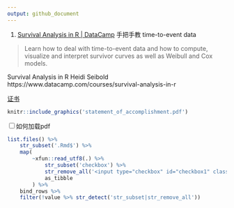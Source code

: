 ```yaml
---
output: github_document
---
```


1. [Survival Analysis in R | DataCamp](https://www.datacamp.com/courses/survival-analysis-in-r)
手把手教
time-to-event data

>
Learn how to deal with time-to-event data and how to compute, visualize and interpret survivor curves as well as Weibull and Cox models.

Survival Analysis in R
Heidi Seibold
https://www.datacamp.com/courses/survival-analysis-in-r

[证书](https://www.datacamp.com/statement-of-accomplishment/course/c9433244749d59585a19cd1f5a2a81215af479c5)

```r
knitr::include_graphics('statement_of_accomplishment.pdf')
```

<input type="checkbox" id="checkbox1" class="styled">如何加载pdf

```r
list.files() %>% 
    str_subset('.Rmd$') %>% 
    map(
        ~xfun::read_utf8(.) %>% 
            str_subset('checkbox') %>% 
            str_remove_all('<input type="checkbox" id="checkbox1" class="styled">') %>% 
            as_tibble
        ) %>% 
    bind_rows %>% 
    filter(!value %>% str_detect('str_subset|str_remove_all'))
```

